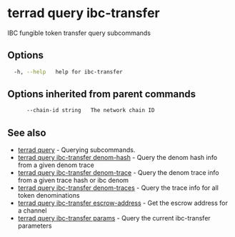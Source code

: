 # terrad query ibc-transfer

IBC fungible token transfer query subcommands

## Options

```sh Terrad
  -h, --help   help for ibc-transfer
```

## Options inherited from parent commands

```sh Terrad
      --chain-id string   The network chain ID
```

## See also

* [terrad query](./terrad_query.mdx)	 - Querying subcommands.
* [terrad query ibc-transfer denom-hash](terrad_query_ibc-transfer_denom-hash.mdx)	 - Query the denom hash info from a given denom trace
* [terrad query ibc-transfer denom-trace](terrad_query_ibc-transfer_denom-trace.mdx)	 - Query the denom trace info from a given trace hash or ibc denom
* [terrad query ibc-transfer denom-traces](terrad_query_ibc-transfer_denom-traces.mdx)	 - Query the trace info for all token denominations
* [terrad query ibc-transfer escrow-address](terrad_query_ibc-transfer_escrow-address.mdx)	 - Get the escrow address for a channel
* [terrad query ibc-transfer params](terrad_query_ibc-transfer_params.mdx)	 - Query the current ibc-transfer parameters


